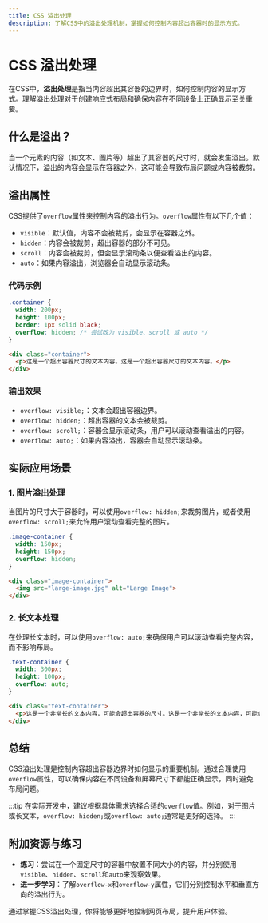 ```yaml
---
title: CSS 溢出处理
description: 了解CSS中的溢出处理机制，掌握如何控制内容超出容器时的显示方式。
---
```


# CSS 溢出处理

在CSS中，**溢出处理**是指当内容超出其容器的边界时，如何控制内容的显示方式。理解溢出处理对于创建响应式布局和确保内容在不同设备上正确显示至关重要。

## 什么是溢出？

当一个元素的内容（如文本、图片等）超出了其容器的尺寸时，就会发生溢出。默认情况下，溢出的内容会显示在容器之外，这可能会导致布局问题或内容被裁剪。

## 溢出属性

CSS提供了`overflow`属性来控制内容的溢出行为。`overflow`属性有以下几个值：

- `visible`：默认值，内容不会被裁剪，会显示在容器之外。
- `hidden`：内容会被裁剪，超出容器的部分不可见。
- `scroll`：内容会被裁剪，但会显示滚动条以便查看溢出的内容。
- `auto`：如果内容溢出，浏览器会自动显示滚动条。

### 代码示例

```css
.container {
  width: 200px;
  height: 100px;
  border: 1px solid black;
  overflow: hidden; /* 尝试改为 visible、scroll 或 auto */
}
```

```html
<div class="container">
  <p>这是一个超出容器尺寸的文本内容。这是一个超出容器尺寸的文本内容。</p>
</div>
```

### 输出效果

- `overflow: visible;`：文本会超出容器边界。
- `overflow: hidden;`：超出容器的文本会被裁剪。
- `overflow: scroll;`：容器会显示滚动条，用户可以滚动查看溢出的内容。
- `overflow: auto;`：如果内容溢出，容器会自动显示滚动条。

## 实际应用场景

### 1. 图片溢出处理

当图片的尺寸大于容器时，可以使用`overflow: hidden;`来裁剪图片，或者使用`overflow: scroll;`来允许用户滚动查看完整的图片。

```css
.image-container {
  width: 150px;
  height: 150px;
  overflow: hidden;
}
```

```html
<div class="image-container">
  <img src="large-image.jpg" alt="Large Image">
</div>
```

### 2. 长文本处理

在处理长文本时，可以使用`overflow: auto;`来确保用户可以滚动查看完整内容，而不影响布局。

```css
.text-container {
  width: 300px;
  height: 100px;
  overflow: auto;
}
```

```html
<div class="text-container">
  <p>这是一个非常长的文本内容，可能会超出容器的尺寸。这是一个非常长的文本内容，可能会超出容器的尺寸。</p>
</div>
```

## 总结

CSS溢出处理是控制内容超出容器边界时如何显示的重要机制。通过合理使用`overflow`属性，可以确保内容在不同设备和屏幕尺寸下都能正确显示，同时避免布局问题。

:::tip
在实际开发中，建议根据具体需求选择合适的`overflow`值。例如，对于图片或长文本，`overflow: hidden;`或`overflow: auto;`通常是更好的选择。
:::

## 附加资源与练习

- **练习**：尝试在一个固定尺寸的容器中放置不同大小的内容，并分别使用`visible`、`hidden`、`scroll`和`auto`来观察效果。
- **进一步学习**：了解`overflow-x`和`overflow-y`属性，它们分别控制水平和垂直方向的溢出行为。

通过掌握CSS溢出处理，你将能够更好地控制网页布局，提升用户体验。